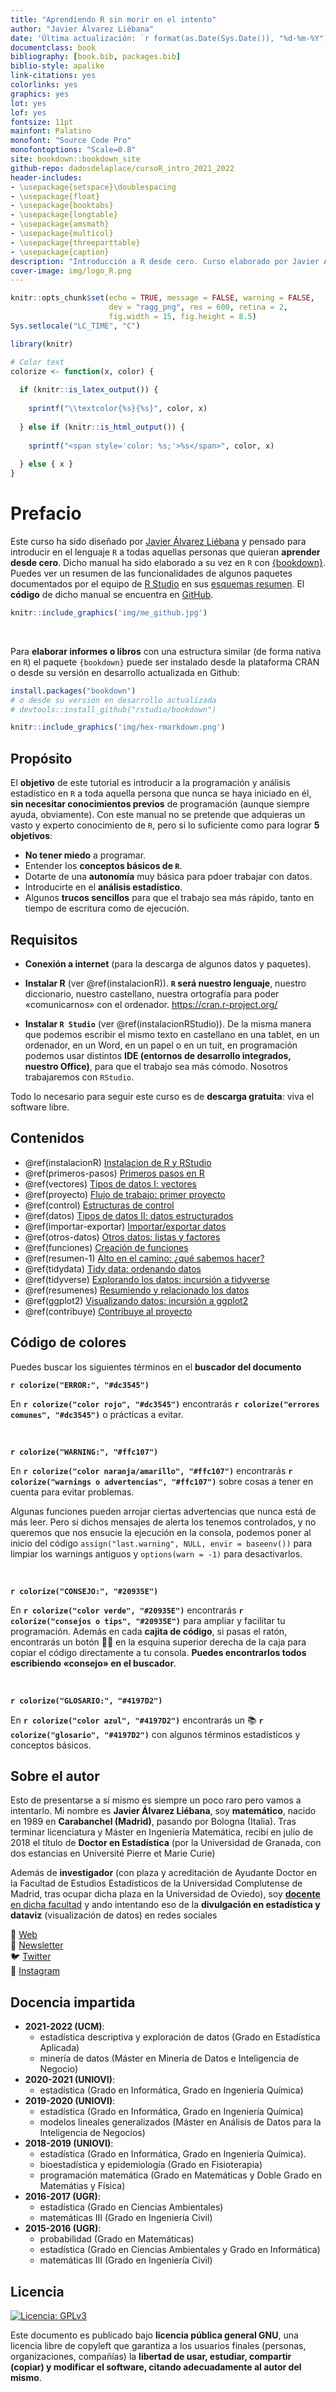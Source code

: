 ```yaml
--- 
title: "Aprendiendo R sin morir en el intento"
author: "Javier Álvarez Liébana"
date: 'Última actualización: `r format(as.Date(Sys.Date()), "%d-%m-%Y")`'
documentclass: book
bibliography: [book.bib, packages.bib]
biblio-style: apalike
link-citations: yes
colorlinks: yes
graphics: yes
lot: yes
lof: yes
fontsize: 11pt
mainfont: Palatino
monofont: "Source Code Pro"
monofontoptions: "Scale=0.8"
site: bookdown::bookdown_site
github-repo: dadosdelaplace/cursoR_intro_2021_2022
header-includes:
- \usepackage{setspace}\doublespacing
- \usepackage{float}
- \usepackage{booktabs}
- \usepackage{longtable}
- \usepackage{amsmath}
- \usepackage{multicol}
- \usepackage{threeparttable}
- \usepackage{caption}
description: "Introducción a R desde cero. Curso elaborado por Javier Álvarez Liébana"
cover-image: img/logo_R.png
---
```


```r
knitr::opts_chunk$set(echo = TRUE, message = FALSE, warning = FALSE, 
                      dev = "ragg_png", res = 600, retina = 2,
                      fig.width = 15, fig.height = 8.5)
Sys.setlocale("LC_TIME", "C")
```

```r
library(knitr)

# Color text
colorize <- function(x, color) {
  
  if (knitr::is_latex_output()) {
    
    sprintf("\\textcolor{%s}{%s}", color, x)
    
  } else if (knitr::is_html_output()) {
    
    sprintf("<span style='color: %s;'>%s</span>", color, x)
    
  } else { x }
}
```

# Prefacio {-}

Este curso ha sido diseñado por [Javier Álvarez Liébana](https://dadosdelaplace.com) y pensado para introducir en el lenguaje `R` a todas aquellas personas que quieran **aprender desde cero**. Dicho manual ha sido elaborado a su vez en `R` con [{bookdown}](https://github.com/rstudio/bookdown). Puedes ver un resumen de las funcionalidades de algunos paquetes documentados por el equipo de [R Studio](https://www.rstudio.com/) en sus [esquemas resumen](https://www.rstudio.com/resources/cheatsheets/). El **código** de dicho manual se encuentra en [GitHub](https://github.com/dadosdelaplace/cursoR_intro_2021_2022).

```r
knitr::include_graphics('img/me_github.jpg')
```

&nbsp;  

Para **elaborar informes o libros** con una estructura similar (de forma nativa en `R`) el paquete `{bookdown}` puede ser instalado desde la plataforma CRAN o desde su versión en desarrollo actualizada en Github:

```r
install.packages("bookdown")
# o desde su versión en desarrollo actualizada
# devtools::install_github("rstudio/bookdown")
```


```r
knitr::include_graphics('img/hex-rmarkdown.png')
```



## Propósito {-}

El **objetivo** de este tutorial es introducir a la programación y análisis estadístico en `R` a toda aquella persona que nunca se haya iniciado en él, **sin necesitar conocimientos previos** de programación (aunque siempre ayuda, obviamente). Con este manual no se pretende que adquieras un vasto y experto conocimiento de `R`, pero si lo suficiente como para lograr **5 objetivos**:

* **No tener miedo** a programar.
* Entender los **conceptos básicos de `R`**.
* Dotarte de una **autonomía** muy básica para pdoer trabajar con datos.
* Introducirte en el **análisis estadístico**.
* Algunos **trucos sencillos** para que el trabajo sea más rápido, tanto en tiempo de escritura como de ejecución.

## Requisitos {-}

* **Conexión a internet** (para la descarga de algunos datos y paquetes).

* **Instalar R** (ver \@ref(instalacionR)). **`R` será nuestro lenguaje**, nuestro diccionario, nuestro castellano, nuestra ortografía para poder «comunicarnos» con el ordenador. <https://cran.r-project.org/>

* **Instalar `R Studio`** (ver \@ref(instalacionRStudio)). De la misma manera que podemos escribir el mismo texto en castellano en una tablet, en un ordenador, en un Word, en un papel o en un tuit, en programación podemos usar distintos **IDE (entornos de desarrollo integrados, nuestro Office)**, para que el trabajo sea más cómodo. Nosotros trabajaremos con `RStudio`.

Todo lo necesario para seguir este curso es de **descarga gratuita**: viva el software libre.



## Contenidos {-}

* \@ref(instalacionR) [Instalacion de R y RStudio](#instalacionR) 
* \@ref(primeros-pasos) [Primeros pasos en R](#primeros-pasos) 
* \@ref(vectores) [Tipos de datos I: vectores](#vectores) 
* \@ref(proyecto) [Flujo de trabajo: primer proyecto](#proyecto)
* \@ref(control) [Estructuras de control](#control)
* \@ref(datos) [Tipos de datos II: datos estructurados](#datos)
* \@ref(importar-exportar) [Importar/exportar datos](#importar-exportar)
* \@ref(otros-datos) [Otros datos: listas y factores](#otros-datos)
* \@ref(funciones) [Creación de funciones](#funciones)
* \@ref(resumen-1) [Alto en el camino: ¿qué sabemos hacer?](#resumen-1) 
* \@ref(tidydata) [Tidy data: ordenando datos](#tidydata)   
* \@ref(tidyverse) [Explorando los datos: incursión a tidyverse](#tidyverse)
* \@ref(resumenes) [Resumiendo y relacionado los datos](#resumenes)
* \@ref(ggplot2) [Visualizando datos: incursión a ggplot2](#ggplot2)
* \@ref(contribuye) [Contribuye al proyecto](#contribuye)

## Código de colores {-} 

Puedes buscar los siguientes términos en el **buscador del documento**

**`r colorize("ERROR:", "#dc3545")`**

En **`r colorize("color rojo", "#dc3545")`** encontrarás **`r colorize("errores comunes", "#dc3545")`** o prácticas a evitar.


&nbsp;

**`r colorize("WARNING:", "#ffc107")`**

En **`r colorize("color naranja/amarillo", "#ffc107")`** encontrarás **`r colorize("warnings o advertencias", "#ffc107")`** sobre cosas a tener en cuenta para evitar problemas.

Algunas funciones pueden arrojar ciertas advertencias que nunca está de más leer. Pero si dichos mensajes de alerta los tenemos controlados, y no queremos que nos ensucie la ejecución en la consola, podemos poner al inicio del código ` assign("last.warning", NULL, envir = baseenv())` para limpiar los warnings antiguos y `options(warn = -1)` para desactivarlos.

&nbsp;

**`r colorize("CONSEJO:", "#20935E")`**

En **`r colorize("color verde", "#20935E")`** encontrarás **`r colorize("consejos o tips", "#20935E")`** para ampliar y facilitar tu programación. Además en cada **cajita de código**, si pasas el ratón, encontrarás un botón 📄📄 en la esquina superior derecha de la caja para copiar el código directamente a tu consola. **Puedes encontrarlos todos escribiendo «consejo» en el buscador**.

&nbsp;

**`r colorize("GLOSARIO:", "#4197D2")`**

En **`r colorize("color azul", "#4197D2")`** encontrarás un 📚 **`r colorize("glosario", "#4197D2")`** con algunos términos estadísticos y conceptos básicos.


 
## Sobre el autor {-}

Esto de presentarse a sí mismo es siempre un poco raro pero vamos a intentarlo. Mi nombre es **Javier Álvarez Liébana**, soy **matemático**, nacido en 1989 en **Carabanchel (Madrid)**, pasando por Bologna (Italia). Tras terminar licenciatura y Máster en Ingeniería Matemática, recibí en julio de 2018 el título de **Doctor en Estadística** (por la Universidad de Granada, con dos estancias en Université Pierre et Marie Curie)

Además de **investigador** (con plaza y acreditación de Ayudante Doctor en la Facultad de Estudios Estadísticos de la Universidad Complutense de Madrid, tras ocupar dicha plaza en la Universidad de Oviedo), soy [**docente** en dicha facultad](#docencia-impartida) y ando intentando eso de la **divulgación en estadística y dataviz** (visualización de datos) en redes sociales

🎲 [Web](https://dadosdelaplace.com)  
💌 [Newsletter](https://cartasdelaplace.substack.com)  
🐦 [Twitter](https://twitter.com/dadosdelaplace)  
📸 [Instagram](https://instagram.com/javieralvarezliebana)  

## Docencia impartida {-}

* **2021-2022 (UCM)**:
  - estadística descriptiva y exploración de datos (Grado en Estadística Aplicada)
  - minería de datos (Máster en Minería de Datos e Inteligencia de Negocio)
* **2020-2021 (UNIOVI)**:
  - estadística (Grado en Informática, Grado en Ingeniería Química)
* **2019-2020 (UNIOVI)**:
  - estadística (Grado en Informática, Grado en Ingeniería Química)
  - modelos lineales generalizados (Máster en Análisis de Datos para la Inteligencia de Negocios)
* **2018-2019 (UNIOVI)**:
  - estadística (Grado en Informática, Grado en Ingeniería Química).
  - bioestadística y epidemiología (Grado en Fisioterapia)
  - programación matemática (Grado en Matemáticas y Doble Grado en Matemátias y Física)
* **2016-2017 (UGR)**:
  - estadística (Grado en Ciencias Ambientales)
  - matemáticas III (Grado en Ingeniería Civil)
* **2015-2016 (UGR)**:
  - probabilidad (Grado en Matemáticas)
  - estadística (Grado en Ciencias Ambientales y Grado en Informática)
  - matemáticas III (Grado en Ingeniería Civil)

## Licencia {-}

[![Licencia: GPLv3](img/license-GPLv3-blue.png)](https://www.gnu.org/licenses/gpl-3.0)

Este documento es publicado bajo **licencia pública general GNU**,
una licencia libre de copyleft que garantiza a los usuarios finales (personas, organizaciones, compañías) la **libertad de usar, estudiar, compartir (copiar) y modificar el software, citando adecuadamente al autor del mismo**. 


